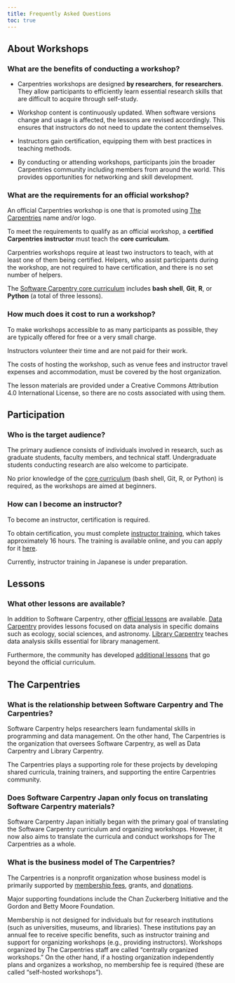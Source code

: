 ```yaml
---
title: Frequently Asked Questions
toc: true
---
```


## About Workshops

### What are the benefits of conducting a workshop?

- Carpentries workshops are designed **by researchers**, **for researchers**. They allow participants to efficiently learn essential research skills that are difficult to acquire through self-study.

- Workshop content is continuously updated. When software versions change and usage is affected, the lessons are revised accordingly. This ensures that instructors do not need to update the content themselves.

- Instructors gain certification, equipping them with best practices in teaching methods.

- By conducting or attending workshops, participants join the broader Carpentries community including members from around the world. This provides opportunities for networking and skill development.

### What are the requirements for an official workshop?

An official Carpentries workshop is one that is promoted using [The Carpentries](https://carpentries.org/) name and/or logo.

To meet the requirements to qualify as an official workshop, a **certified Carpentries instructor** must teach the **core curriculum**.

Carpentries workshops require at least two instructors to teach, with at least one of them being certified. Helpers, who assist participants during the workshop, are not required to have certification, and there is no set number of helpers.

The [Software Carpentry core curriculum](https://software-carpentry.org/lessons/) includes **bash shell**, **Git**, **R**, or **Python** (a total of three lessons).

### How much does it cost to run a workshop?

To make workshops accessible to as many participants as possible, they are typically offered for free or a very small charge.

Instructors volunteer their time and are not paid for their work.

The costs of hosting the workshop, such as venue fees and instructor travel expenses and accommodation, must be covered by the host organization.

The lesson materials are provided under a Creative Commons Attribution 4.0 International License, so there are no costs associated with using them.

## Participation

### Who is the target audience?

The primary audience consists of individuals involved in research, such as graduate students, faculty members, and technical staff. Undergraduate students conducting research are also welcome to participate.

No prior knowledge of the [core curriculum](https://software-carpentry.org/lessons/) (bash shell, Git, R, or Python) is required, as the workshops are aimed at beginners.

### How can I become an instructor?

To become an instructor, certification is required.

To obtain certification, you must complete [instructor training](https://carpentries.github.io/instructor-training/index.html), which takes approximately 16 hours. The training is available online, and you can apply for it [here](https://amy.carpentries.org/forms/request_training/).

Currently, instructor training in Japanese is under preparation.

## Lessons

### What other lessons are available?

In addition to Software Carpentry, other [official lessons](https://carpentries.org/lessons/curriculum-summary/) are available. [Data Carpentry](https://datacarpentry.org/) provides lessons focused on data analysis in specific domains such as ecology, social sciences, and astronomy. [Library Carpentry](https://librarycarpentry.org/) teaches data analysis skills essential for library management.

Furthermore, the community has developed [additional lessons](https://carpentries-incubator.org/) that go beyond the official curriculum.

## The Carpentries

### What is the relationship between Software Carpentry and The Carpentries?

Software Carpentry helps researchers learn fundamental skills in programming and data management. On the other hand, The Carpentries is the organization that oversees Software Carpentry, as well as Data Carpentry and Library Carpentry.

The Carpentries plays a supporting role for these projects by developing shared curricula, training trainers, and supporting the entire Carpentries community.

### Does Software Carpentry Japan only focus on translating Software Carpentry materials?

Software Carpentry Japan initially began with the primary goal of translating the Software Carpentry curriculum and organizing workshops. However, it now also aims to translate the curricula and conduct workshops for The Carpentries as a whole.

### What is the business model of The Carpentries?

The Carpentries is a nonprofit organization whose business model is primarily supported by [membership fees](https://carpentries.org/support/membership/), grants, and [donations](https://carpentries.org/support/sponsorship/).

Major supporting foundations include the Chan Zuckerberg Initiative and the Gordon and Betty Moore Foundation.  

Membership is not designed for individuals but for research institutions (such as universities, museums, and libraries). These institutions pay an annual fee to receive specific benefits, such as instructor training and support for organizing workshops (e.g., providing instructors). Workshops organized by The Carpentries staff are called "centrally organized workshops." On the other hand, if a hosting organization independently plans and organizes a workshop, no membership fee is required (these are called "self-hosted workshops").
